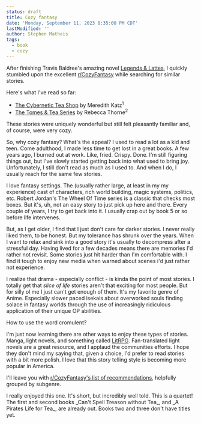 ```yaml
---
status: draft
title: Cozy fantasy
date: 'Monday, September 11, 2023 8:35:00 PM CDT'
lastModified: ''
author: Stephen Matheis
tags:
  - book
  - cozy
---
```


After finishing Travis Baldree's amazing novel [Legends & Lattes](https://www.travisbaldree.com/books), I quickly stumbled upon the excellent [r/CozyFantasy](https://www.reddit.com/r/CozyFantasy/) while searching for similar stories.

Here's what I've read so far:

-   [The Cybernetic Tea Shop](https://www.softcryptid.com/meredith-books/the-cybernetic-tea-shop/) by Meredith Katz<Sup>1</Sup>
-   [The Tomes & Tea Series](http://rebeccathorne.net/cozy-fantasy/) by Rebecca Thorne<Sup>2</Sup>

These stories were uniquely wonderful but still felt pleasantly familiar and, of course, were very cozy.

So, why cozy fantasy? What's the appeal? I used to read a lot as a kid and teen. Come adulthood, I made less time to get lost in a great books. A few years ago, I burned out at work. Like, fried. Crispy. Done. I'm still figuring things out, but I've slowly started getting back into what used to bring joy. Unfortunately, I still don't read as much as I used to. And when I do, I usually reach for the same few stories.

I love fantasy settings. The (usually rather large, at least in my my experience) cast of characters, rich world building, magic systems, politics, etc. Robert Jordan's The Wheel Of Time series is a classic that checks most boxes. But it's, uh, not an easy story to just pick up here and there. Every couple of years, I try to get back into it. I usually crap out by book 5 or so before life intervenes.

But, as I get older, I find that I just don't care for darker stories. I never really liked them, to be honest. But my tolerance has shrunk over the years. When I want to relax and sink into a good story it's usually to decompress after a stressful day. Having lived for a few decades means there are memories I'd rather not revisit. Some stories just hit harder than I'm comfortable with. I find it tough to enjoy new media when warned about scenes i'd just rather not experience.

I realize that drama - especially conflict - is kinda the point of most stories. I totally get that _slice of life_ stories aren't that exciting for most people. But for silly ol me I just can't get enough of them. It's my favorite genre of Anime. Especially slower paced isekais about overworked souls finding solace in fantasy worlds through the use of increasingly ridiculous application of their unique OP abilities.

How to use the word cromulent?

I'm just now learning there are other ways to enjoy these types of stories. Manga, light novels, and something called [LitRPG](https://en.wikipedia.org/wiki/LitRPG). Fan-translated light novels are a great resource, and I applaud the communities efforts. I hope they don't mind my saying that, given a choice, I'd prefer to read stories with a bit more polish. I love that this story telling style is becoming more popular in America.

I'll leave you with [r/CozyFantasy's list of recommendations](https://www.reddit.com/r/CozyFantasy/wiki/recommendationguide/), helpfully grouped by subgenre.

<Footnotes>
    <Note>
        I really enjoyed this one. It's short, but incredibly well told.
    </Note>
    <Note>
        This is a quartet! The first and second books _Can't Spell Treason without Tea_, and _A Pirates Life for Tea_, are already out. Books two and three don't have titles yet.
    </Note>
</Footnotes>
